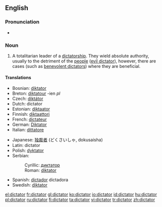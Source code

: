 ==English==
{{wikipedia}}
===Pronunciation===
*{{audio|en-us-dictator.ogg|Audio (US)}}

===Noun===
{{en-noun}}

# A totalitarian leader of a [[dictatorship]].  They wield absolute authority, usually to the detriment of the [[people]] ([[evil dictator]]), however, there are cases (such as [[benevolent dictator]]s) where they are beneficial.

====Translations====
{{trans-top|totalitarian leader of a dictatorship}}
*Bosnian: [[diktator]] {{m}}
*Breton: [[diktatour]] {{m}} -ien ''pl''
*Czech: [[diktátor]] {{m}}
*Dutch: dictator {{m}}
*Estonian: [[diktaator]]
*Finnish: [[diktaattori]]
*French: [[dictateur]] {{m}}
*German: [[Diktator]] {{m}}
*Italian: [[dittatore]] {{m}}
{{trans-mid}}
*Japanese: [[独裁者]] (どくさいしゃ, dokusaisha)
*Latin: dictator {{m}}
*Polish: [[dyktator]] {{m}}
*Serbian:
*:Cyrillic: [[диктатор#Serbian|диктатор]] {{m}}
*:Roman: [[diktator#Serbian|diktator]] {{m}}
*Spanish: [[dictador]] {{m}} dictadora {{f}}
*Swedish: [[diktator]] {{c}}
{{trans-bottom}}

[[el:dictator]]
[[fr:dictator]]
[[gl:dictator]]
[[ko:dictator]]
[[io:dictator]]
[[id:dictator]]
[[hu:dictator]]
[[pl:dictator]]
[[ru:dictator]]
[[fi:dictator]]
[[ta:dictator]]
[[vi:dictator]]
[[tr:dictator]]
[[zh:dictator]]